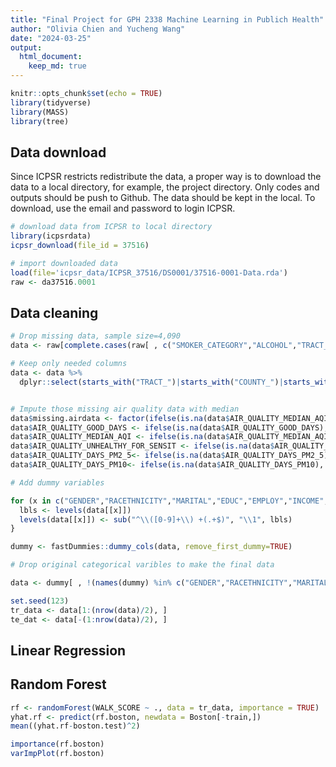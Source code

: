 ```yaml
---
title: "Final Project for GPH 2338 Machine Learning in Publich Health"
author: "Olivia Chien and Yucheng Wang"
date: "2024-03-25"
output: 
  html_document:
    keep_md: true
---
```


```r
knitr::opts_chunk$set(echo = TRUE)
library(tidyverse)
library(MASS)
library(tree)
```

## Data download

Since ICPSR restricts redistribute the data, a proper way is to download the data to a local directory, for example, the project directory. Only codes and outputs should be push to Github. The data should be kept in the local. To download, use the email and password to login ICPSR.

```r
# download data from ICPSR to local directory
library(icpsrdata)
icpsr_download(file_id = 37516)
```

```r
# import downloaded data
load(file='icpsr_data/ICPSR_37516/DS0001/37516-0001-Data.rda')
raw <- da37516.0001
```

## Data cleaning

```r
# Drop missing data, sample size=4,090
data <- raw[complete.cases(raw[ , c("SMOKER_CATEGORY","ALCOHOL","TRACT_BELOW_POVERTY","TRACT_UNINSURED_OVER_65","TRACT_OWNER_OVER_30","TRACT_UNINSURED_UNDER_18","COUNTY_VIOLENT_CRIME")]),]

# Keep only needed columns
data <- data %>% 
  dplyr::select(starts_with("TRACT_")|starts_with("COUNTY_")|starts_with("AIR_")|all_of(c("AGE","GENDER","RACETHNICITY","EDUC","MARITAL","EMPLOY","INCOME","REGION9","METRO","HOUSING","HOME_TYPE","SMOKER_CATEGORY","ALCOHOL","PHYSICIANS_TG_DOC","WALK_SCORE")))


# Impute those missing air quality data with median
data$missing.airdata <- factor(ifelse(is.na(data$AIR_QUALITY_MEDIAN_AQI), 1, 0),levels = c(1,0),labels = c("Yes","No"))
data$AIR_QUALITY_GOOD_DAYS <- ifelse(is.na(data$AIR_QUALITY_GOOD_DAYS), median(data$AIR_QUALITY_GOOD_DAYS,na.rm = TRUE), data$AIR_QUALITY_GOOD_DAYS)
data$AIR_QUALITY_MEDIAN_AQI <- ifelse(is.na(data$AIR_QUALITY_MEDIAN_AQI), median(data$AIR_QUALITY_MEDIAN_AQI,na.rm = TRUE), data$AIR_QUALITY_MEDIAN_AQI)
data$AIR_QUALITY_UNHEALTHY_FOR_SENSIT <- ifelse(is.na(data$AIR_QUALITY_UNHEALTHY_FOR_SENSIT), median(data$AIR_QUALITY_UNHEALTHY_FOR_SENSIT,na.rm = TRUE), data$AIR_QUALITY_UNHEALTHY_FOR_SENSIT)
data$AIR_QUALITY_DAYS_PM2_5<- ifelse(is.na(data$AIR_QUALITY_DAYS_PM2_5), median(data$AIR_QUALITY_DAYS_PM2_5,na.rm = TRUE), data$AIR_QUALITY_DAYS_PM2_5)
data$AIR_QUALITY_DAYS_PM10<- ifelse(is.na(data$AIR_QUALITY_DAYS_PM10), median(data$AIR_QUALITY_DAYS_PM10,na.rm = TRUE), data$AIR_QUALITY_DAYS_PM10)
```

```r
# Add dummy variables

for (x in c("GENDER","RACETHNICITY","MARITAL","EDUC","EMPLOY","INCOME","HOUSING","ALCOHOL","METRO","HOME_TYPE","SMOKER_CATEGORY","REGION9")){
  lbls <- levels(data[[x]])
  levels(data[[x]]) <- sub("^\\([0-9]+\\) +(.+$)", "\\1", lbls)
}

dummy <- fastDummies::dummy_cols(data, remove_first_dummy=TRUE)

# Drop original categorical varibles to make the final data

data <- dummy[ , !(names(dummy) %in% c("GENDER","RACETHNICITY","MARITAL","EDUC","EMPLOY","INCOME","HOUSING","ALCOHOL","METRO","HOME_TYPE","SMOKER_CATEGORY","REGION9"))]
```

```r
set.seed(123)
tr_data <- data[1:(nrow(data)/2), ]
te_dat <- data[-(1:nrow(data)/2), ]
```


## Linear Regression




## Random Forest
```r
rf <- randomForest(WALK_SCORE ~ ., data = tr_data, importance = TRUE)
yhat.rf <- predict(rf.boston, newdata = Boston[-train,])
mean((yhat.rf-boston.test)^2)

importance(rf.boston)
varImpPlot(rf.boston)
```

